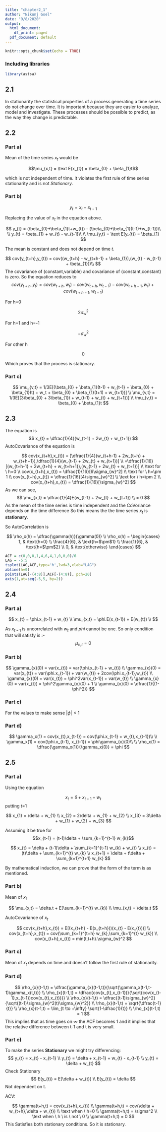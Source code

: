 ```yaml
---
title: "chapter2_1"
author: "Nikunj Goel"
date: "9/8/2020"
output:
  html_document:
    df_print: paged
  pdf_document: default
---
```


```r
knitr::opts_chunk$set(echo = TRUE)
```

### Including libraries

```r
library(astsa)
```

## 2.1

In stationarity the statistical properties of a process generating a time series do not change over time. It is important because they are easier to analyze, model and investigate. These processes should be possible to predict, as the way they change is predictable.

## 2.2

### Part a)

Mean of the time series $x_{t}$ would be

$$\mu_{x,t} = \text E(x_{t}) = \beta_{0} + \beta_{1}t$$

which is not independent of time. It violates the first rule of time series stationarity and is not *Stationary*.

### Part b)

$$y_{t} = x_{t} - x_{t-1}$$

Replacing the value of $x_{t}$ in the equation above.

$$
y_{t} = (\beta_{0}+\beta_{1}t+w_{t}) - (\beta_{0}+\beta_{1}(t-1)+w_{t-1})\\
\\
y_{t} = \beta_{1} + w_{t} - w_{t-1}\\
\\
\mu_{y,t} = \text E(y_{t}) = \beta_{1}
$$

The mean is constant and does not depend on time $t$.

$$
cov(y_{t+h},y_{t}) = cov((w_{t+h} - w_{t+h-1} + \beta_{1}),(w_{t} - w_{t-1} + \beta_{1}))\\
$$
The covariance of (constant,variable) and covariance of (constant,constant) is zero. So the equation reduces to
$$
cov(y_{t+h},y_{t}) = cov(w_{t+h},w_{t}) - cov(w_{t+h},w_{t-1}) -  cov(w_{t+h -1},w_{t}) + cov(w_{t+h-1},w_{t-1})
$$

For h=0

$$2\sigma_{w}^2$$

For h=1 and h=-1

$$-\sigma_{w}^2$$

For other h 

$$0$$

Which proves that the process is stationary.

### Part c)

$$
\mu_{v,t} = 1/3E[(\beta_{0} + \beta_{1}(t-1) + w_{t-1} + \beta_{0} + \beta_{1}(t) + w_t + \beta_{0} + \beta_{1}(t+1) + w_{t+1})]
\\
\mu_{v,t} = 1/3E[(3\beta_{0} + 3\beta_{1}t + w_{t-1} + w_{t} + w_{t+1})]
\\
\mu_{v,t} = \beta_{0} + \beta_{1}t
$$


## 2.3

The equation is
$$
x_{t} = \dfrac{1}{4}(w_{t-1} + 2w_{t} + w_{t+1})
$$
AutoCovariance of the equation is

$$
cov(x_{t+h},x_{t}) = [\dfrac{1}{4}(w_{t+h-1} + 2w_{t+h} + w_{t+h+1}),\dfrac{1}{4}(w_{t-1} + 2w_{t} + w_{t+1})]
\\
=\dfrac{1}{16}[(w_{t+h-1} + 2w_{t+h} + w_{t+h+1}),(w_{t-1} + 2w_{t} + w_{t+1})]
\\
\text for \ h=0
\\
cov(x_{t+h},x_{t}) = \dfrac{1}{16}[6\sigma_{w}^2]
\\
\text for \ h=\pm 1 
\\
cov(x_{t+h},x_{t}) = \dfrac{1}{16}[4\sigma_{w}^2]
\\
\text for \ h=\pm 2
\\
cov(x_{t+h},x_{t}) = \dfrac{1}{16}[\sigma_{w}^2]
$$
As we can see,
$$
\mu_{x,t} = \dfrac{1}{4}E(w_{t-1} + 2w_{t} + w_{t+1})
\\
= 0
$$
As the mean of the time series is time independent and the CoVoriance depends on the time difference So this means the the time series $x_{t}$ is **stationary**.

So AutoCorrelation is

$$
\rho_x(h) = \dfrac{\gamma(h)}{\gamma(0)}
\\
\rho_x(h) = \begin{cases}
1, & \text{h=0}
\\
\frac{4}{6}, & \text{h=$\pm$1}
\\
\frac{1}{6}, & \text{h=$\pm$2}
\\
0, & \text{otherwise}
\end{cases}
$$

```r
ACF = c(0,0,0,1,4,6,4,1,0,0,0)/6
LAG = -5:5
tsplot(LAG,ACF,type='h',lwd=3,xlab="LAG")
abline(h=0)
points(LAG[-(4:8)],ACF[-(4:8)], pch=20)
axis(1,at=seq(-5,5, by=2))
```

## 2.4

### Part a)

$$
x_{t} = \phi.x_{t-1} + w_{t}
\\
\mu_{x,t} = \phi.E(x_{t-1}) + E(w_{t})
\\
$$

As $x_{t-1}$ is uncorrelated with $w_{t}$ and $phi$ cannot be one. So only condition that will satisfy is :-
$$
\mu_{x,t} = 0
$$

### Part b)

$$
\gamma_{x}(0) = var(x_{t}) = var(\phi.x_{t-1} + w_{t})
\\
\gamma_{x}(0) = var(x_{t}) = var(\phi.x_{t-1}) + var(w_{t}) + 2cov(\phi.x_{t-1},w_{t})
\\
\gamma_{x}(0) = var(x_{t}) = \phi^2var(x_{t-1}) + var(w_{t})
\\
\gamma_{x}(0) =  var(x_{t}) = \phi^2\gamma_{x}(0) + 1
\\
\gamma_{x}(0) = \dfrac{1}{(1-\phi^2)}
$$

### Part c)

For the values to make sense $|\phi| < 1$

### Part d)

$$
\gamma_x(1) = cov(x_{t},x_{t-1}) = cov(\phi.x_{t-1} + w_{t},x_{t-1})\\
\\
\gamma_x(1) = cov(\phi.x_{t-1}, x_{t-1}) = \phi\gamma_{x}(0)\\
\\
\rho_x(1) = \dfrac{\gamma_x(1)}{\gamma_x(0)} = \phi
$$


## 2.5

### Part a)

Using the equation

$$x_{t} = \delta + x_{t-1} + w_{t} $$
putting t=1

$$
x_{1} = \delta + w_{1}
\\
x_{2} = 2\delta + w_{1} + w_{2}
\\
x_{3} = 3\delta + w_{1} + w_{2} + w_{3}
$$

Assuming it be true for $$x_{t-1} = (t-1)\delta + \sum_{k=1}^{t-1} w_{k}$$

$$
x_{t} = \delta + (t-1)\delta + \sum_{k=1}^{t-1} w_{k} + w_{t}
\\
x_{t} = (t)\delta + \sum_{k=1}^{t} w_{k}
\\
x_{t+1}  = \delta + t\delta + \sum_{k=1}^{t+1} w_{k}
$$

By mathematical induction, we can prove that the form of the term is as mentioned.


### Part b)

Mean of $x_{t}$

$$
\mu_{x,t} = \delta.t + E(\sum_{k=1}^{t} w_{k})
\\
\mu_{x,t} = \delta.t
$$

AutoCovariance of $x_{t}$

$$
cov(x_{t+h},x_{t}) = E[(x_{t+h} - E(x_{t+h}))(x_{t} - E(x_{t}))]
\\
cov(x_{t+h},x_{t}) = cov(\sum_{k=1}^{t+h} w_{k},\sum_{k=1}^{t} w_{k})
\\
cov(x_{t+h},x_{t}) = min(t,t+h).\sigma_{w}^2
$$

### Part c)

Mean of $x_{t}$ depends on time and doesn't follow the first rule of stationarity.

### Part d)

$$
\rho_{x}(t-1,t) = \dfrac{\gamma_{x}(t-1,t)}{\sqrt{\gamma_x(t-1,t-1)\gamma_x(t,t)}}
\\
\rho_{x}(t-1,t) = \dfrac{cov(x_{t},x_{t-1})}{\sqrt{cov(x_{t-1},x_{t-1})cov(x_{t},x_{t})}}
\\
\rho_{x}(t-1,t) = \dfrac{(t-1)\sigma_{w}^2}{\sqrt{(t-1)\sigma_{w}^2(t)\sigma_{w}^2}}
\\
\rho_{x}(t-1,t) = \sqrt{\dfrac{t-1}{t}}
\\
\rho_{x}(t-1,t) = \lim_{t \to +\infty} \sqrt{1-\dfrac{1}{t}}
\\
\rho_{x}(t-1,t) = 1
$$
This implies that as time goes on $\infty$ the ACF becomes 1 and it implies that the relative difference between t-1 and t is very small.

### Part e)

To make the series **Stationary** we might try differencing: 
$$
y_{t} = x_{t} - x_{t-1}
\\
y_{t} = \delta + x_{t-1} + w_{t} - x_{t-1}
\\
y_{t} = \delta + w_{t}
$$
Check Stationary
$$
E(y_{t}) = E(\delta + w_{t}) 
\\
E(y_{t}) = \delta
$$
Not dependent on t.

ACV: 

$$
\gamma(t+h,t) = cov(x_{t+h},x_{t})
\\
\gamma(t+h,t) = cov(\delta + w_{t+h},\delta + w_{t})
\\
\text when \ h=0
\\
\gamma(t+h,t) = \sigma^2
\\
\text when \ h \ is \ not \ 0
\\
\gamma(t+h,t) = 0
$$
This Satisfies both stationary conditions. So it is stationary.
